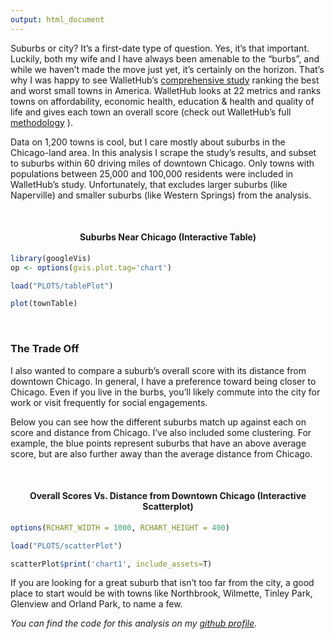 ```yaml
---
output: html_document
---
```


Suburbs or city? It’s a first-date type of question.  Yes, it’s that important.  Luckily, both my wife and I have always been amenable to the “burbs”, and while we haven't made the move just yet, it’s certainly on the horizon.  That’s why I was happy to see WalletHub’s [comprehensive study](http://wallethub.com/edu/best-worst-small-cities-to-live-in/16581/) ranking the best and worst small towns in America.  WalletHub looks at 22 metrics and ranks towns on affordability, economic health, education & health and quality of life and gives each town an overall score (check out WalletHub’s full [methodology](https://wallethub.com/edu/best-worst-small-cities-to-live-in/16581/#methodology) ).  

Data on 1,200 towns is cool, but I care mostly about suburbs in the Chicago-land area.  In this analysis I scrape the study’s results, and subset to suburbs within 60 driving miles of downtown Chicago. Only towns with populations between 25,000 and 100,000 residents were included in WalletHub’s study.  Unfortunately, that excludes larger suburbs (like Naperville) and smaller suburbs (like Western Springs) from the analysis.

<br>

<center> <h4>Suburbs Near Chicago (Interactive Table)</h4> </center>

```r
library(googleVis)
op <- options(gvis.plot.tag='chart')
```

```r
load("PLOTS/tablePlot")

plot(townTable)
```

<br>

<h3>The Trade Off</h3>

I also wanted to compare a suburb’s overall score with its distance from downtown Chicago.  In general, I have a preference toward being closer to Chicago.  Even if you live in the burbs, you’ll likely commute into the city for work or visit frequently for social engagements. 

Below you can see how the different suburbs match up against each on score and distance from Chicago. I’ve also included some clustering.  For example, the blue points represent suburbs that have an above average score, but are also further away than the average distance from Chicago. 


<br>

<center> <h4>Overall Scores Vs. Distance from Downtown Chicago (Interactive Scatterplot)</h4> </center>

```r
options(RCHART_WIDTH = 1000, RCHART_HEIGHT = 400)
```

```r
load("PLOTS/scatterPlot")

scatterPlot$print('chart1', include_assets=T)

```

If you are looking for a great suburb that isn't too far from the city, a good place to start would be with towns like Northbrook, Wilmette, Tinley Park, Glenview and Orland Park, to name a few. 

*You can find the code for this analysis on my [github profile](https://github.com/mannybernabe/smallTownRank_Final).*



